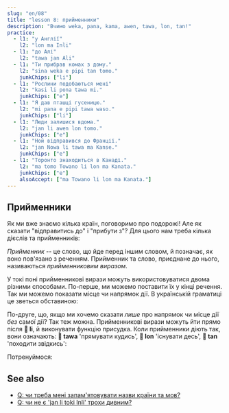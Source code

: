 ```yaml
---
slug: "en/08"
title: "lesson 8: прийменники"
description: "Вчимо weka, pana, kama, awen, tawa, lon, tan!"
practice:
  - l1: "у Англії"
    l2: "lon ma Inli"
  - l1: "до Алі"
    l2: "tawa jan Ali"
  - l1: "Ти прибрав комах з дому."
    l2: "sina weka e pipi tan tomo."
    junkChips: ["li"]
  - l1: "Рослини подобаються мені"
    l2: "kasi li pona tawa mi."
    junkChips: ["e"]
  - l1: "Я дав пташці гусеницю."
    l2: "mi pana e pipi tawa waso."
    junkChips: ["li"]
  - l1: "Люди залишися вдома."
    l2: "jan li awen lon tomo."
    junkChips: ["e"]
  - l1: "Ной відправився до Франції."
    l2: "jan Nowa li tawa ma Kanse."
    junkChips: ["e"]
  - l1: "Торонто знаходиться в Канаді."
    l2: "ma tomo Towano li lon ma Kanata."
    junkChips: ["e"]
    alsoAccept: ["ma Towano li lon ma Kanata."]
---
```



## Прийменники

Як ми вже знаємо кілька країн, поговоримо про подорожі! Але як сказати "відправитись до" і "прибути з"? Для цього нам треба кілька дієслів та прийменників:

<List>
  <Word sl="weka" m="прибирати, щезати; відсутній, далекий" />
  <Word sl="pana" m="давати, класти" />
  <Word sl="kama" m="приходити, прибувати" />
  <Word sl="awen" m="залишати, залишатися, захищати" />
  <Word sl="tawa" m="до, в напрямку (чогось)" />
  <Word sl="lon" m="при, на, в (чомусь)" />
  <Word sl="tan" m="з, від (чогось), через (щось)" />
</List>

_Прийменник_ -- це слово, що йде перед іншим словом, й позначає, як воно пов'язано з реченням. Прийменник та слово, приєднане до нього, називаються _прийменниковим виразом_.

<List>
  <Word sl="tawa soweli" m="до звіра" />
  <Word sl="lon ma" m="на землі, у країні" />
  <Word sl="tan tomo" m="з дому" />
</List>

У токі поні прийменникові вирази можуть використовуватися двома різними способами. По-перше, ми можемо поставити їх у кінці речення. Так ми можемо показати місце чи напрямок дії. В українській граматиці це зветься обставиною:

<List>
  <Sentence sl="mi pana e waso tawa kasi." m="Я посадив птаха на дерево." />
  <Sentence sl="waso li awen lon kasi." m="Пташка лишається на дереві." />
  <Sentence
    sl="sina weka e waso tan kasi."
    m="Ти прибрала пташок з дерева."
  />
</List>

По-друге, що, якщо ми хочемо сказати _лише_ про напрямок чи місце дії _без_ самої дії? Так теж можна. Прийменникові вирази можуть йти прямо після **󱤧 li**, й виконувати функцію присудка. Коли прийменники діють так, вони означають: **󱥩 tawa** 'прямувати кудись', **󱤬 lon** 'існувати десь', **󱥧 tan** 'походити звідкись':

<List>
  <Sentence sl="jan Ema li tawa ma Nijon." m="Емма прямує до Японії." />
  <Sentence sl="jan Nina li lon ma Lusi." m="Ніна в Росії." />
  <Sentence sl="jan Mili li tan ma Kanse." m="Міллі з франції." />
</List>

Потренуймося:

<List>
  <Sentence
    sl="mi tawa ma kasi."
    m="Я йду до місця рослин.<br />(Може бути ліс, поле.)"
  />
  <Sentence
    sl="sona li weka tan mi."
    m="Знання покинуло мене.<br />(Я забула.)"
  />
  <Sentence
    sl="soweli suwi li pona tawa mi."
    m="Милі звірята хороші для мене.<br />(Милі звірята подобаються мені.)"
  />
  <Sentence sl="jan Nowa li toki tawa jan Ema." m="Ной говорить Еммі." />
  <Sentence
    sl="jan li toki Tosi lon ma Tosi."
    m="Люди говорять німецькою в Німеччині."
  />
</List>

<Practice exercises={frontmatter.practice} />

## See also
* [Q: чи треба мені запам'ятовувати назви країни та мов?](/uk/languages-countries/)
* [Q: чи не є 'jan li toki Inli' трохи дивним?](/uk/named-verbs/)
